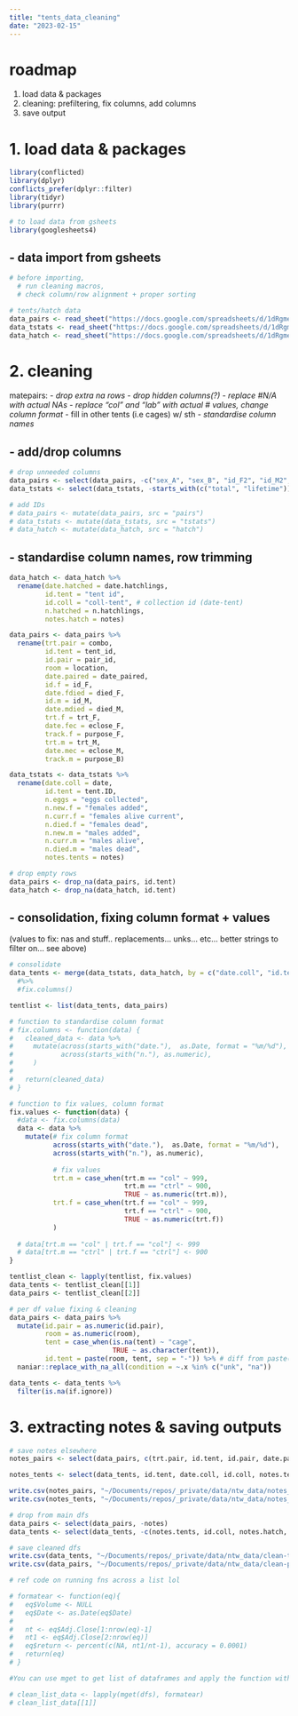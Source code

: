 ```yaml
---
title: "tents_data_cleaning"
date: "2023-02-15"
---
```


# roadmap

1. load data & packages
2. cleaning: prefiltering, fix columns, add columns
3. save output

# 1. load data & packages
```r
library(conflicted)
library(dplyr)
conflicts_prefer(dplyr::filter)
library(tidyr)
library(purrr)

# to load data from gsheets
library(googlesheets4)
```

## - data import from gsheets

```r
# before importing,
  # run cleaning macros,
  # check column/row alignment + proper sorting

# tents/hatch data
data_pairs <- read_sheet("https://docs.google.com/spreadsheets/d/1dRgmeeCW1Ou5ayrtXnEL6NBKLB3Leo9ZHec7Y9AFhm0/edit#gid=188618561", sheet="mating pairs", col_types = "c", na = c("#N/A", "NA", "--", "", "#REF!"))
data_tstats <- read_sheet("https://docs.google.com/spreadsheets/d/1dRgmeeCW1Ou5ayrtXnEL6NBKLB3Leo9ZHec7Y9AFhm0/edit#gid=188618561", sheet="tent stats v2", col_types = "c", range = "A:P", na = c("#N/A", "NA", "--", "", "#REF!", "unk"))
data_hatch <- read_sheet("https://docs.google.com/spreadsheets/d/1dRgmeeCW1Ou5ayrtXnEL6NBKLB3Leo9ZHec7Y9AFhm0/edit#gid=188618561", sheet="hatch stats", col_types = "c", range = "A:F", na = c("#N/A", "NA", "--", "", "#REF!"))
```

# 2. cleaning

matepairs:
- *drop extra na rows*
- *drop hidden columns(?)*
- *replace #N/A with actual NAs*
- *replace "col" and "lab" with actual # values, change column format*
- fill in other tents (i.e cages) w/ sth
- *standardise column names*

## - add/drop columns
```r
# drop unneeded columns
data_pairs <- select(data_pairs, -c("sex_A", "sex_B", "id_F2", "id_M2", "id_A-orig", "id_B-orig", "combo2"))
data_tstats <- select(data_tstats, -starts_with(c("total", "lifetime")))

# add IDs
# data_pairs <- mutate(data_pairs, src = "pairs")
# data_tstats <- mutate(data_tstats, src = "tstats")
# data_hatch <- mutate(data_hatch, src = "hatch")
```

## - standardise column names, row trimming
```r
data_hatch <- data_hatch %>%
  rename(date.hatched = date.hatchlings,
         id.tent = "tent id",
         id.coll = "coll-tent", # collection id (date-tent)
         n.hatched = n.hatchlings,
         notes.hatch = notes)

data_pairs <- data_pairs %>%
  rename(trt.pair = combo,
         id.tent = tent_id,
         id.pair = pair_id,
         room = location,
         date.paired = date_paired,
         id.f = id_F,
         date.fdied = died_F,
         id.m = id_M,
         date.mdied = died_M,
         trt.f = trt_F,
         date.fec = eclose_F,
         track.f = purpose_F,
         trt.m = trt_M,
         date.mec = eclose_M,
         track.m = purpose_B)

data_tstats <- data_tstats %>%
  rename(date.coll = date,
         id.tent = tent.ID,
         n.eggs = "eggs collected",
         n.new.f = "females added",
         n.curr.f = "females alive current",
         n.died.f = "females dead",
         n.new.m = "males added",
         n.curr.m = "males alive",
         n.died.m = "males dead",
         notes.tents = notes)

# drop empty rows
data_pairs <- drop_na(data_pairs, id.tent)
data_hatch <- drop_na(data_hatch, id.tent)
```


## - consolidation, fixing column format + values

(values to fix: nas and stuff.. replacements... unks... etc... better strings to filter on... see above)
```r
# consolidate
data_tents <- merge(data_tstats, data_hatch, by = c("date.coll", "id.tent"), all = TRUE) 
  #%>%
  #fix.columns()

tentlist <- list(data_tents, data_pairs)

# function to standardise column format
# fix.columns <- function(data) {
#   cleaned_data <- data %>%
#     mutate(across(starts_with("date."),  as.Date, format = "%m/%d"),
#            across(starts_with("n."), as.numeric),
#     )
#   
#   return(cleaned_data)
# }

# function to fix values, column format
fix.values <- function(data) {
  #data <- fix.columns(data)
  data <- data %>%
    mutate(# fix column format
           across(starts_with("date."),  as.Date, format = "%m/%d"),
           across(starts_with("n."), as.numeric),
           
           # fix values
           trt.m = case_when(trt.m == "col" ~ 999,
                             trt.m == "ctrl" ~ 900,
                             TRUE ~ as.numeric(trt.m)),
           trt.f = case_when(trt.f == "col" ~ 999,
                             trt.f == "ctrl" ~ 900,
                             TRUE ~ as.numeric(trt.f))
           )
  
  # data[trt.m == "col" | trt.f == "col"] <- 999
  # data[trt.m == "ctrl" | trt.f == "ctrl"] <- 900
}

tentlist_clean <- lapply(tentlist, fix.values)
data_tents <- tentlist_clean[[1]]
data_pairs <- tentlist_clean[[2]]

# per df value fixing & cleaning
data_pairs <- data_pairs %>%
  mutate(id.pair = as.numeric(id.pair),
         room = as.numeric(room),
         tent = case_when(is.na(tent) ~ "cage",
                          TRUE ~ as.character(tent)),
         id.tent = paste(room, tent, sep = "-")) %>% # diff from paste(x1, "-", x2) lol idky
  naniar::replace_with_na_all(condition = ~.x %in% c("unk", "na"))

data_tents <- data_tents %>%
  filter(is.na(if.ignore)) 
```

# 3. extracting notes & saving outputs

```r
# save notes elsewhere
notes_pairs <- select(data_pairs, c(trt.pair, id.tent, id.pair, date.paired, id.f, id.m, notes))

notes_tents <- select(data_tents, id.tent, date.coll, id.coll, notes.tents, date.hatched, notes.hatch)

write.csv(notes_pairs, "~/Documents/repos/_private/data/ntw_data/notes_tentpairs.csv", row.names = FALSE)
write.csv(notes_tents, "~/Documents/repos/_private/data/ntw_data/notes_tentstats.csv", row.names = FALSE)

# drop from main dfs
data_pairs <- select(data_pairs, -notes)
data_tents <- select(data_tents, -c(notes.tents, id.coll, notes.hatch, if.ignore))

# save cleaned dfs
write.csv(data_tents, "~/Documents/repos/_private/data/ntw_data/clean-tentstats.csv", row.names = FALSE)
write.csv(data_pairs, "~/Documents/repos/_private/data/ntw_data/clean-pairs.csv", row.names = FALSE)
```


```r
# ref code on running fns across a list lol

# formatear <- function(eq){
#   eq$Volume <- NULL
#   eq$Date <- as.Date(eq$Date)
#   
#   nt <- eq$Adj.Close[1:nrow(eq)-1]
#   nt1 <- eq$Adj.Close[2:nrow(eq)]
#   eq$return <- percent(c(NA, nt1/nt-1), accuracy = 0.0001)
#   return(eq) 
# }

#You can use mget to get list of dataframes and apply the function with lapply.

# clean_list_data <- lapply(mget(dfs), formatear)
# clean_list_data[[1]]
```



